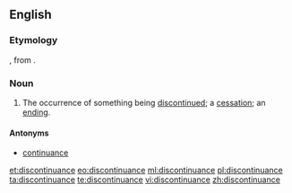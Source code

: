 ==English==

===Etymology===
{{etyl|xno|en}}, from {{etyl|fro|en}} {{term|discontinuer|lang=fro}}.

===Noun===
{{en-noun}}
# The occurrence of something being [[discontinue]]d; a [[cessation]]; an [[ending]].

====Antonyms====
* [[continuance]]

[[et:discontinuance]]
[[eo:discontinuance]]
[[ml:discontinuance]]
[[pl:discontinuance]]
[[ta:discontinuance]]
[[te:discontinuance]]
[[vi:discontinuance]]
[[zh:discontinuance]]